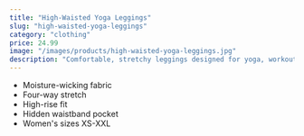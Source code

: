 ```yaml
---
title: "High-Waisted Yoga Leggings"
slug: "high-waisted-yoga-leggings"
category: "clothing"
price: 24.99
image: "/images/products/high-waisted-yoga-leggings.jpg"
description: "Comfortable, stretchy leggings designed for yoga, workouts, or everyday wear. Features a supportive high-rise waistband."
---
```


- Moisture-wicking fabric
- Four-way stretch
- High-rise fit
- Hidden waistband pocket
- Women's sizes XS-XXL

